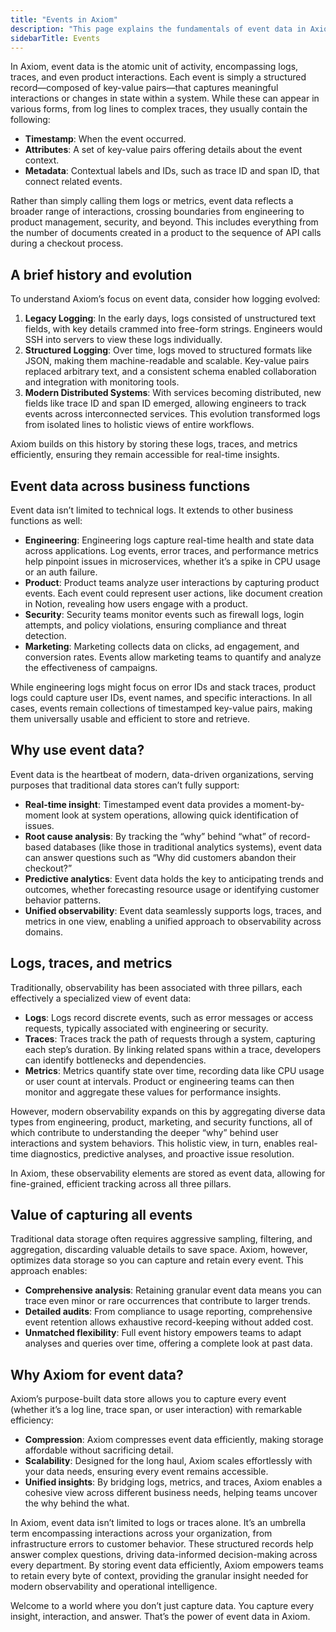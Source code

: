 ```yaml
---
title: "Events in Axiom"
description: "This page explains the fundamentals of event data in Axiom."
sidebarTitle: Events
---
```


In Axiom, event data is the atomic unit of activity, encompassing logs, traces, and even product interactions. Each event is simply a structured record—composed of key-value pairs—that captures meaningful interactions or changes in state within a system. While these can appear in various forms, from log lines to complex traces, they usually contain the following:

- **Timestamp**: When the event occurred.
- **Attributes**: A set of key-value pairs offering details about the event context.
- **Metadata**: Contextual labels and IDs, such as trace ID and span ID, that connect related events.

Rather than simply calling them logs or metrics, event data reflects a broader range of interactions, crossing boundaries from engineering to product management, security, and beyond. This includes everything from the number of documents created in a product to the sequence of API calls during a checkout process.

## A brief history and evolution

To understand Axiom’s focus on event data, consider how logging evolved:
1. **Legacy Logging**: In the early days, logs consisted of unstructured text fields, with key details crammed into free-form strings. Engineers would SSH into servers to view these logs individually.
1. **Structured Logging**: Over time, logs moved to structured formats like JSON, making them machine-readable and scalable. Key-value pairs replaced arbitrary text, and a consistent schema enabled collaboration and integration with monitoring tools.
1. **Modern Distributed Systems**: With services becoming distributed, new fields like trace ID and span ID emerged, allowing engineers to track events across interconnected services. This evolution transformed logs from isolated lines to holistic views of entire workflows.

Axiom builds on this history by storing these logs, traces, and metrics efficiently, ensuring they remain accessible for real-time insights.

## Event data across business functions

Event data isn’t limited to technical logs. It extends to other business functions as well:

- **Engineering**: Engineering logs capture real-time health and state data across applications. Log events, error traces, and performance metrics help pinpoint issues in microservices, whether it’s a spike in CPU usage or an auth failure.
- **Product**: Product teams analyze user interactions by capturing product events. Each event could represent user actions, like document creation in Notion, revealing how users engage with a product.
- **Security**: Security teams monitor events such as firewall logs, login attempts, and policy violations, ensuring compliance and threat detection.
- **Marketing**: Marketing collects data on clicks, ad engagement, and conversion rates. Events allow marketing teams to quantify and analyze the effectiveness of campaigns.

While engineering logs might focus on error IDs and stack traces, product logs could capture user IDs, event names, and specific interactions. In all cases, events remain collections of timestamped key-value pairs, making them universally usable and efficient to store and retrieve.

## Why use event data?

Event data is the heartbeat of modern, data-driven organizations, serving purposes that traditional data stores can’t fully support:

- **Real-time insight**: Timestamped event data provides a moment-by-moment look at system operations, allowing quick identification of issues.
- **Root cause analysis**: By tracking the “why” behind “what” of record-based databases (like those in traditional analytics systems), event data can answer questions such as “Why did customers abandon their checkout?”
- **Predictive analytics**: Event data holds the key to anticipating trends and outcomes, whether forecasting resource usage or identifying customer behavior patterns.
- **Unified observability**: Event data seamlessly supports logs, traces, and metrics in one view, enabling a unified approach to observability across domains.

## Logs, traces, and metrics

Traditionally, observability has been associated with three pillars, each effectively a specialized view of event data:

- **Logs**: Logs record discrete events, such as error messages or access requests, typically associated with engineering or security.
- **Traces**: Traces track the path of requests through a system, capturing each step’s duration. By linking related spans within a trace, developers can identify bottlenecks and dependencies.
- **Metrics**: Metrics quantify state over time, recording data like CPU usage or user count at intervals. Product or engineering teams can then monitor and aggregate these values for performance insights.

However, modern observability expands on this by aggregating diverse data types from engineering, product, marketing, and security functions, all of which contribute to understanding the deeper “why” behind user interactions and system behaviors. This holistic view, in turn, enables real-time diagnostics, predictive analyses, and proactive issue resolution.

In Axiom, these observability elements are stored as event data, allowing for fine-grained, efficient tracking across all three pillars.

## Value of capturing all events

Traditional data storage often requires aggressive sampling, filtering, and aggregation, discarding valuable details to save space. Axiom, however, optimizes data storage so you can capture and retain every event. This approach enables:

- **Comprehensive analysis**: Retaining granular event data means you can trace even minor or rare occurrences that contribute to larger trends.
- **Detailed audits**: From compliance to usage reporting, comprehensive event retention allows exhaustive record-keeping without added cost.
- **Unmatched flexibility**: Full event history empowers teams to adapt analyses and queries over time, offering a complete look at past data.

## Why Axiom for event data?

Axiom’s purpose-built data store allows you to capture every event (whether it’s a log line, trace span, or user interaction) with remarkable efficiency:

- **Compression**: Axiom compresses event data efficiently, making storage affordable without sacrificing detail.
- **Scalability**: Designed for the long haul, Axiom scales effortlessly with your data needs, ensuring every event remains accessible.
- **Unified insights**: By bridging logs, metrics, and traces, Axiom enables a cohesive view across different business needs, helping teams uncover the why behind the what.

In Axiom, event data isn’t limited to logs or traces alone. It’s an umbrella term encompassing interactions across your organization, from infrastructure errors to customer behavior. These structured records help answer complex questions, driving data-informed decision-making across every department. By storing event data efficiently, Axiom empowers teams to retain every byte of context, providing the granular insight needed for modern observability and operational intelligence.

Welcome to a world where you don’t just capture data. You capture every insight, interaction, and answer. That’s the power of event data in Axiom.